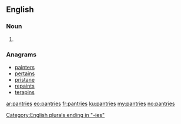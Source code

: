 ==English==

===Noun===
{{head|en|plural}}

# {{plural of|pantry|lang=en|nocat=1}}

===Anagrams===
* [[painters#English|painters]]
* [[pertains#English|pertains]]
* [[pristane#English|pristane]]
* [[repaints#English|repaints]]
* [[terapins#English|terapins]]

[[Category:English plurals ending in "-ies"]]

[[ar:pantries]]
[[eo:pantries]]
[[fr:pantries]]
[[ku:pantries]]
[[my:pantries]]
[[no:pantries]]